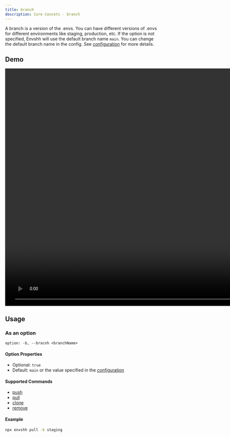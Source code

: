 ```yaml
---
title: branch
description: Core Concets - branch
---
```



A branch is a version of the .envs. You can have different versions of .envs for different environments like staging, production, etc. If the option is not specified, Envshh will use the default branch name `main`. You can change the default branch name in the config. See [configuration](/configuration) for more details.

## Demo

<video width="1478" height="772" controls>
  <source src={branchTutorial} type="video/webm" />
</video>

## Usage

### As an option

`option: -b, --bracnh <branchName>`

#### Option Properties

- Optional: `true`
- Default: `main` or the value specified in the [configuration](/configuration)

#### Supported Commands

- [push](/commands/push)
- [pull](/commands/pull)
- [clone](/commands/clone)
- [remove](/commands/remove)

#### Example

```sh
npx envshh pull -b staging
```
